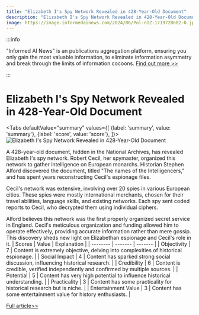 ```yaml
---
title: "Elizabeth I's Spy Network Revealed in 428-Year-Old Document"
description: "Elizabeth I's Spy Network Revealed in 428-Year-Old Document"
image: https://image.informedainews.com/2024/06/Pol-nIZ-1719720682-0.jpg
---
```



:::info

"Informed AI News" is an publications aggregation platform, ensuring you only gain the most valuable information, to eliminate information asymmetry and break through the limits of information cocoons.  [Find out more >>](/)

:::

# Elizabeth I's Spy Network Revealed in 428-Year-Old Document


<Tabs
	defaultValue="summary"
	values={[
	{label: 'summary', value: 'summary'},
	{label: 'score', value: 'score'},
]}>
<TabItem value="summary">
<img
  src="https://image.informedainews.com/2024/06/Pol-nIZ-1719720682-0.jpg"
  alt="Elizabeth I's Spy Network Revealed in 428-Year-Old Document"
/>



A 428-year-old document, hidden in the National Archives, has revealed Elizabeth I's spy network. Robert Cecil, her spymaster, organized this network to gather intelligence on European monarchs. Historian Stephen Alford discovered the document, titled "The names of the Intelligencers," and has spent years reconstructing Cecil's espionage files.

Cecil's network was extensive, involving over 20 spies in various European cities. These spies were mostly international merchants, chosen for their travel abilities, language skills, and existing networks. Each spy sent coded reports to Cecil, who decrypted them using individual ciphers.

Alford believes this network was the first properly organized secret service in England. Cecil's meticulous organization and funding allowed him to operate effectively, providing accurate information rather than mere gossip. This discovery sheds new light on Elizabethan espionage and Cecil's role in it.
</TabItem>
<TabItem value="score">
	| Scores     | Value   | Explanation |
	| -------- | ------- | ------- |
	| Objectivity  | 7    | Content is extremely objective, delving into complexities of historical espionage.    |
	| Social Impact | 4     | Content has sparked strong social discussion, influencing historical research.    |
	| Credibility    | 6    | Content is credible, verified independently and confirmed by multiple sources.    |
	| Potential    | 5    | Content has very high potential to influence historical understanding.    |
	| Practicality    | 3    | Content has some practicality for historical research but is niche.    |
	| Entertainment Value    | 3    | Content has some entertainment value for history enthusiasts.    |
</TabItem>
</Tabs>

[Full article>>](https://www.theguardian.com/world/article/2024/jun/29/uncovered-428-year-old-secret-dossier-reveals-elizabeth-is-network-of-spies)
